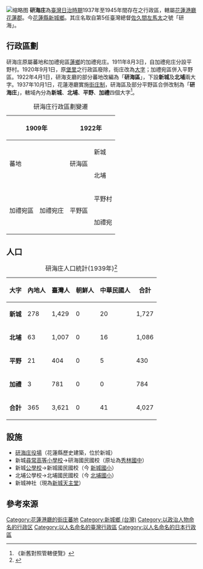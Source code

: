 {{NoteTA
|1=zh:庄;zh-hant:庄
}}
{{japanese|研海庄|けんかいしょう|Kenkaishо̄}}
[[File:花蓮郡管內略圖.jpg|缩略图]]
'''研海庄'''為[[臺灣日治時期|臺灣日治時期]]1937年至1945年間存在之行政區，轄屬[[花蓮港廳|花蓮港廳]][[花蓮郡|花蓮郡]]。今[[花蓮縣|花蓮縣]][[新城鄉_(台灣)|新城鄉]]。其庄名取自第5任臺灣總督[[佐久間左馬太|佐久間左馬太]]之號「研海」。

== 行政區劃 ==
研海庄原屬蕃地和加禮宛區[[蓮鄉|蓮鄉]]的加禮宛庄。1911年8月3日，自加禮宛庄分設平野村。1920年9月1日，原[[堡里鄉澚|堡里]]之行政區廢除，街庄改為[[大字_(行政區劃)|大字]]；加禮宛區併入平野區。1922年4月1日，研海支廳的部分蕃地改編為「'''研海區'''」，下設'''新城'''及'''北埔'''兩大字。1937年10月1日，花蓮港廳實施[[臺灣街庄制|街庄制]]，研海區及部分平野區合併改制為「'''研海庄'''」，轄域內分為'''新城'''、'''北埔'''、'''平野'''、'''加禮'''四個大字<ref>《新舊對照管轄便覽》</ref>。
{| class="wikitable"
|+
研海庄行政區劃變遷
! colspan="2" |1909年
! colspan="2" |1922年
! colspan="2" |1937年
! colspan="2" |2020年
|-
| colspan="2" rowspan="2" |蕃地
| rowspan="2" |研海區
|新城
| rowspan="4" |'''研海庄'''
|新城
| rowspan="4" |新城鄉
|新城村、順安村
|-
|北埔
|北埔
|康樂村、北埔村(部分)、大漢村(部分)
|-
| rowspan="2" |加禮宛區
| rowspan="2" |加禮宛庄
| rowspan="2" |平野區
|平野村
|平野
|嘉新村、嘉里村(部分)、大漢村(部分)、北埔村(部分)
|-
|加禮宛
|加禮
|佳林村、嘉里村(部分)、北埔村(部分)、花蓮市國福里
|}

== 人口 ==
{| class="wikitable sortable"
|+研海庄人口統計(1939年)<ref>{{Cite book|title=臺灣常住戶口統計|last=臺灣總督官房企畫部|first=|publisher=|year=1939|isbn=|location=|pages=}}</ref>
!大字
!內地人
!臺灣人
!朝鮮人
!中華民國人
!合計
|-
|'''新城'''
|278
|1,429
|0
|20
|1,727
|-
|'''北埔'''
|63
|1,007
|0
|16
|1,086
|-
|'''平野'''
|21
|404
|0
|5
|430
|-
|'''加禮'''
|3
|781
|0
|0
|784
|-
|'''合計'''
|365
|3,621
|0
|41
|4,027
|}

== 設施 ==

* [[研海庄役場|研海庄役場]]（花蓮縣歷史建築，位於新城）
* 新城[[尋常高等小學校|尋常高等小學校]]→研海國民國校（原址為[[花蓮縣新城鄉秀林國民中學|秀林國中]]）
* 新城[[公學校|公學校]]→新城國民國校（今 [[花蓮縣新城鄉新城國民小學|新城國小]]）
* 北埔公學校→北埔國民國校（今 [[花蓮縣新城鄉北埔國民小學|北埔國小]]）
* 新城神社（現為[[新城天主堂|新城天主堂]]）

== 參考來源 ==
{{reflist}}

{{花蓮港廳}}
[[Category:花蓮港廳的街庄蕃地|Category:花蓮港廳的街庄蕃地]]
[[Category:新城鄉_(台灣)|Category:新城鄉 (台灣)]]
[[Category:以政治人物命名的行政区|Category:以政治人物命名的行政区]]
[[Category:以人名命名的臺灣行政區|Category:以人名命名的臺灣行政區]]
[[Category:以人名命名的日本行政區|Category:以人名命名的日本行政區]]